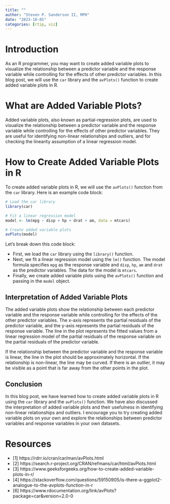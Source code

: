 ```yaml
---
title: ""
author: "Steven P. Sanderson II, MPH"
date: "2023-10-05"
categories: [rtip, viz]
---
```


# Introduction

As an R programmer, you may want to create added variable plots to visualize the relationship between a predictor variable and the response variable while controlling for the effects of other predictor variables. In this blog post, we will use the `car` library and the `avPlots()` function to create added variable plots in R.

# What are Added Variable Plots?

Added variable plots, also known as partial-regression plots, are used to visualize the relationship between a predictor variable and the response variable while controlling for the effects of other predictor variables. They are useful for identifying non-linear relationships and outliers, and for checking the linearity assumption of a linear regression model.

# How to Create Added Variable Plots in R

To create added variable plots in R, we will use the `avPlots()` function from the `car` library. Here is an example code block:

```r
# Load the car library
library(car)

# Fit a linear regression model
model <- lm(mpg ~ disp + hp + drat + am, data = mtcars)

# Create added variable plots
avPlots(model)
```

Let's break down this code block:

- First, we load the `car` library using the `library()` function.
- Next, we fit a linear regression model using the `lm()` function. The model formula specifies `mpg` as the response variable and `disp`, `hp`, `am` and `drat` as the predictor variables. The data for the model is `mtcars`.
- Finally, we create added variable plots using the `avPlots()` function and passing in the `model` object.

## Interpretation of Added Variable Plots

The added variable plots show the relationship between each predictor variable and the response variable while controlling for the effects of the other predictor variables. The x-axis represents the partial residuals of the predictor variable, and the y-axis represents the partial residuals of the response variable. The line in the plot represents the fitted values from a linear regression model of the partial residuals of the response variable on the partial residuals of the predictor variable.

If the relationship between the predictor variable and the response variable is linear, the line in the plot should be approximately horizontal. If the relationship is non-linear, the line may be curved. If there is an outlier, it may be visible as a point that is far away from the other points in the plot.

## Conclusion

In this blog post, we have learned how to create added variable plots in R using the `car` library and the `avPlots()` function. We have also discussed the interpretation of added variable plots and their usefulness in identifying non-linear relationships and outliers. I encourage you to try creating added variable plots on your own and explore the relationships between predictor variables and response variables in your own datasets.

# Resources
*   [1] https://rdrr.io/cran/car/man/avPlots.html
*   [2] https://search.r-project.org/CRAN/refmans/car/html/avPlots.html
*   [3] https://www.geeksforgeeks.org/how-to-create-added-variable-plots-in-r/
*   [4] https://stackoverflow.com/questions/59150905/is-there-a-ggplot2-analogue-to-the-avplots-function-in-r
*   [6] https://www.rdocumentation.org/link/avPlots?package=car&version=2.0-0